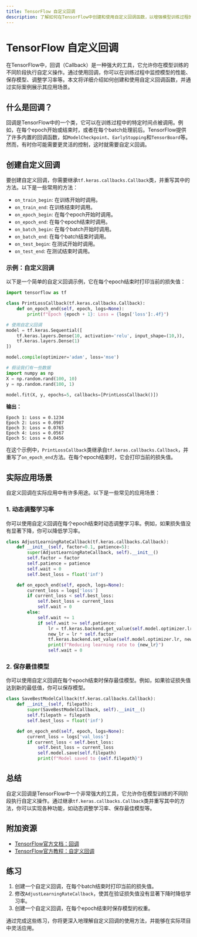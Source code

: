 ```yaml
---
title: TensorFlow 自定义回调
description: 了解如何在TensorFlow中创建和使用自定义回调函数，以增强模型训练过程的控制和灵活性。
---
```


# TensorFlow 自定义回调

在TensorFlow中，回调（Callback）是一种强大的工具，它允许你在模型训练的不同阶段执行自定义操作。通过使用回调，你可以在训练过程中监控模型的性能、保存模型、调整学习率等。本文将详细介绍如何创建和使用自定义回调函数，并通过实际案例展示其应用场景。

## 什么是回调？

回调是TensorFlow中的一个类，它可以在训练过程中的特定时间点被调用。例如，在每个epoch开始或结束时，或者在每个batch处理前后。TensorFlow提供了许多内置的回调函数，如`ModelCheckpoint`、`EarlyStopping`和`TensorBoard`等。然而，有时你可能需要更灵活的控制，这时就需要自定义回调。

## 创建自定义回调

要创建自定义回调，你需要继承`tf.keras.callbacks.Callback`类，并重写其中的方法。以下是一些常用的方法：

- `on_train_begin`: 在训练开始时调用。
- `on_train_end`: 在训练结束时调用。
- `on_epoch_begin`: 在每个epoch开始时调用。
- `on_epoch_end`: 在每个epoch结束时调用。
- `on_batch_begin`: 在每个batch开始时调用。
- `on_batch_end`: 在每个batch结束时调用。
- `on_test_begin`: 在测试开始时调用。
- `on_test_end`: 在测试结束时调用。

### 示例：自定义回调

以下是一个简单的自定义回调示例，它在每个epoch结束时打印当前的损失值：

```python
import tensorflow as tf

class PrintLossCallback(tf.keras.callbacks.Callback):
    def on_epoch_end(self, epoch, logs=None):
        print(f"Epoch {epoch + 1}: Loss = {logs['loss']:.4f}")

# 使用自定义回调
model = tf.keras.Sequential([
    tf.keras.layers.Dense(10, activation='relu', input_shape=(10,)),
    tf.keras.layers.Dense(1)
])

model.compile(optimizer='adam', loss='mse')

# 假设我们有一些数据
import numpy as np
X = np.random.rand(100, 10)
y = np.random.rand(100, 1)

model.fit(X, y, epochs=5, callbacks=[PrintLossCallback()])
```

**输出：**
```
Epoch 1: Loss = 0.1234
Epoch 2: Loss = 0.0987
Epoch 3: Loss = 0.0765
Epoch 4: Loss = 0.0567
Epoch 5: Loss = 0.0456
```

在这个示例中，`PrintLossCallback`类继承自`tf.keras.callbacks.Callback`，并重写了`on_epoch_end`方法。在每个epoch结束时，它会打印当前的损失值。

## 实际应用场景

自定义回调在实际应用中有许多用途。以下是一些常见的应用场景：

### 1. 动态调整学习率

你可以使用自定义回调在每个epoch结束时动态调整学习率。例如，如果损失值没有显著下降，你可以降低学习率。

```python
class AdjustLearningRateCallback(tf.keras.callbacks.Callback):
    def __init__(self, factor=0.1, patience=5):
        super(AdjustLearningRateCallback, self).__init__()
        self.factor = factor
        self.patience = patience
        self.wait = 0
        self.best_loss = float('inf')

    def on_epoch_end(self, epoch, logs=None):
        current_loss = logs['loss']
        if current_loss < self.best_loss:
            self.best_loss = current_loss
            self.wait = 0
        else:
            self.wait += 1
            if self.wait >= self.patience:
                lr = tf.keras.backend.get_value(self.model.optimizer.lr)
                new_lr = lr * self.factor
                tf.keras.backend.set_value(self.model.optimizer.lr, new_lr)
                print(f"Reducing learning rate to {new_lr}")
                self.wait = 0
```

### 2. 保存最佳模型

你可以使用自定义回调在每个epoch结束时保存最佳模型。例如，如果验证损失值达到新的最低值，你可以保存模型。

```python
class SaveBestModelCallback(tf.keras.callbacks.Callback):
    def __init__(self, filepath):
        super(SaveBestModelCallback, self).__init__()
        self.filepath = filepath
        self.best_loss = float('inf')

    def on_epoch_end(self, epoch, logs=None):
        current_loss = logs['val_loss']
        if current_loss < self.best_loss:
            self.best_loss = current_loss
            self.model.save(self.filepath)
            print(f"Model saved to {self.filepath}")
```

## 总结

自定义回调是TensorFlow中一个非常强大的工具，它允许你在模型训练的不同阶段执行自定义操作。通过继承`tf.keras.callbacks.Callback`类并重写其中的方法，你可以实现各种功能，如动态调整学习率、保存最佳模型等。

## 附加资源

- [TensorFlow官方文档：回调](https://www.tensorflow.org/api_docs/python/tf/keras/callbacks/Callback)
- [TensorFlow官方教程：自定义回调](https://www.tensorflow.org/guide/keras/custom_callback)

## 练习

1. 创建一个自定义回调，在每个batch结束时打印当前的损失值。
2. 修改`AdjustLearningRateCallback`，使其在验证损失值没有显著下降时降低学习率。
3. 创建一个自定义回调，在每个epoch结束时保存模型的权重。

通过完成这些练习，你将更深入地理解自定义回调的使用方法，并能够在实际项目中灵活应用。